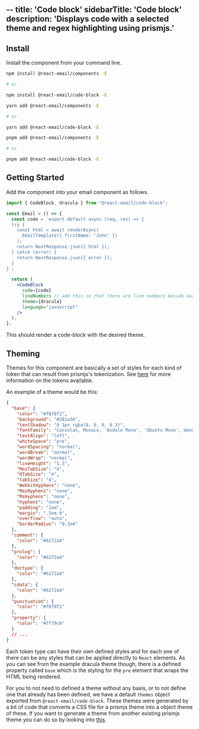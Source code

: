 --
title: 'Code block'
sidebarTitle: 'Code block'
description: 'Displays code with a selected theme and regex highlighting using prismjs.'
--

## Install

Install the component from your command line.

<CodeGroup>

```sh npm
npm install @react-email/components -E

# or

npm install @react-email/code-block -E
```

```sh yarn
yarn add @react-email/components -E

# or

yarn add @react-email/code-block -E
```

```sh pnpm
pnpm add @react-email/components -E

# or

pnpm add @react-email/code-block -E
```

</CodeGroup>

## Getting Started

Add the component into your email component as follows.

```jsx
import { CodeBlock, dracula } from "@react-email/code-block";

const Email = () => {
  const code = `export default async (req, res) => {
  try {
    const html = await renderAsync(
      EmailTemplate({ firstName: 'John' })
    );
    return NextResponse.json({ html });
  } catch (error) {
    return NextResponse.json({ error });
  }
}`;

  return (
    <CodeBlock
      code={code}
      lineNumbers // add this so that there are line numbers beside each code line
      theme={dracula}
      language="javascript"
    />
  );
};
```

This should render a code-block with the desired theme.

## Theming

Themes for this component are basically a set of styles for each kind of token that can result from prismjs's tokenization. See [here](https://prismjs.com/tokens.html) for more information on the tokens available.

An example of a theme would be this:

```json
{
  "base": {
    "color": "#f8f8f2",
    "background": "#282a36",
    "textShadow": "0 1px rgba(0, 0, 0, 0.3)",
    "fontFamily": "Consolas, Monaco, 'Andale Mono', 'Ubuntu Mono', monospace",
    "textAlign": "left",
    "whiteSpace": "pre",
    "wordSpacing": "normal",
    "wordBreak": "normal",
    "wordWrap": "normal",
    "lineHeight": "1.5",
    "MozTabSize": "4",
    "OTabSize": "4",
    "tabSize": "4",
    "WebkitHyphens": "none",
    "MozHyphens": "none",
    "MsHyphens": "none",
    "hyphens": "none",
    "padding": "1em",
    "margin": ".5em 0",
    "overflow": "auto",
    "borderRadius": "0.3em"
  },
  "comment": {
    "color": "#6272a4"
  },
  "prolog": {
    "color": "#6272a4"
  },
  "doctype": {
    "color": "#6272a4"
  },
  "cdata": {
    "color": "#6272a4"
  },
  "punctuation": {
    "color": "#f8f8f2"
  },
  "property": {
    "color": "#ff79c6"
  }
  // ...
}
```

Each token type can have their own defined styles and for each one of there can be any styles that can be applied directly to `React` elements. As you can see from the example dracula theme though, there is a defined property called `base` which is the styling for the `pre` element that wraps the HTML being rendered.

For you to not need to defined a theme without any basis, or to not define one that already has been defined, we have a default `themes` object exported from `@react-email/code-block`. These themes were generated by a bit of code that converts a CSS file for a prismjs theme into a object theme of these. If you want to generate a theme from another existing prismjs theme you can do so by looking into [this](https://github.com/gabrielmfern/from-prismjs-to-react-email-code-block-theme).

<Snippet file="support.mdx" />
